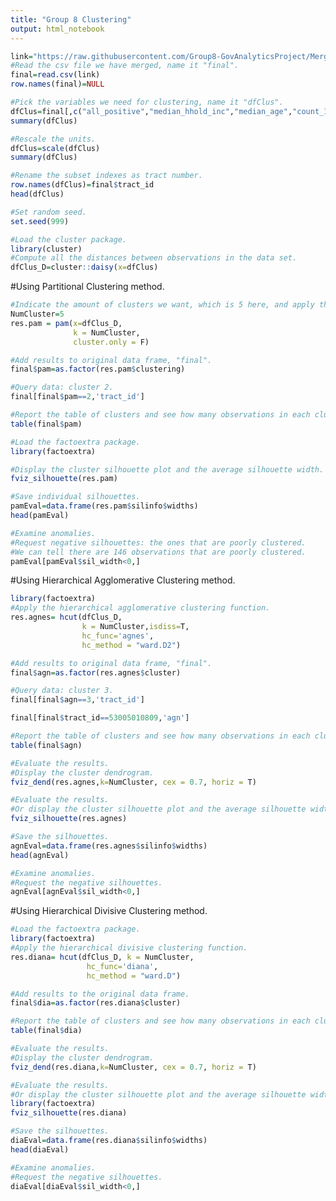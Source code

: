 ```yaml
---
title: "Group 8 Clustering"
output: html_notebook
---
```


```r
link="https://raw.githubusercontent.com/Group8-GovAnalyticsProject/Merging/main/final_merged_data.csv"
#Read the csv file we have merged, name it "final".
final=read.csv(link)
row.names(final)=NULL
```

```r
#Pick the variables we need for clustering, name it "dfClus".
dfClus=final[,c("all_positive","median_hhold_inc","median_age","count_19","count_20")]
summary(dfClus)
```

```r
#Rescale the units.
dfClus=scale(dfClus)
summary(dfClus)
```

```r
#Rename the subset indexes as tract number.
row.names(dfClus)=final$tract_id
head(dfClus)
```

```r
#Set random seed.
set.seed(999)
```

```r
#Load the cluster package.
library(cluster)
#Compute all the distances between observations in the data set.
dfClus_D=cluster::daisy(x=dfClus)
```

#Using Partitional Clustering method. 
```r
#Indicate the amount of clusters we want, which is 5 here, and apply the cluster function.
NumCluster=5
res.pam = pam(x=dfClus_D,
              k = NumCluster,
              cluster.only = F)
```

```r
#Add results to original data frame, "final".
final$pam=as.factor(res.pam$clustering)
```


```r
#Query data: cluster 2.
final[final$pam==2,'tract_id']
```

```r
#Report the table of clusters and see how many observations in each cluster.
table(final$pam)
```


```r
#Load the factoextra package.
library(factoextra)
```

```r
#Display the cluster silhouette plot and the average silhouette width.
fviz_silhouette(res.pam)
```

```r
#Save individual silhouettes.
pamEval=data.frame(res.pam$silinfo$widths)
head(pamEval)
```

```r
#Examine anomalies.
#Request negative silhouettes: the ones that are poorly clustered.
#We can tell there are 146 observations that are poorly clustered.
pamEval[pamEval$sil_width<0,]
```

#Using Hierarchical Agglomerative Clustering method.
```r
library(factoextra)
#Apply the hierarchical agglomerative clustering function.
res.agnes= hcut(dfClus_D, 
                k = NumCluster,isdiss=T,
                hc_func='agnes',
                hc_method = "ward.D2")
```

```r
#Add results to original data frame, "final".
final$agn=as.factor(res.agnes$cluster)
```

```r
#Query data: cluster 3.
final[final$agn==3,'tract_id']
```

```r
final[final$tract_id==53005010809,'agn']
```

```r
#Report the table of clusters and see how many observations in each cluster.
table(final$agn)
```

```r
#Evaluate the results.
#Display the cluster dendrogram.
fviz_dend(res.agnes,k=NumCluster, cex = 0.7, horiz = T)
```
```r
#Evaluate the results.
#Or display the cluster silhouette plot and the average silhouette width of the clustering results.
fviz_silhouette(res.agnes)
```
```r
#Save the silhouettes.
agnEval=data.frame(res.agnes$silinfo$widths)
head(agnEval)
```
```r
#Examine anomalies.
#Request the negative silhouettes.
agnEval[agnEval$sil_width<0,]
```
#Using Hierarchical Divisive Clustering method.
```r
#Load the factoextra package.
library(factoextra)
#Apply the hierarchical divisive clustering function.
res.diana= hcut(dfClus_D, k = NumCluster,
                 hc_func='diana',
                 hc_method = "ward.D")
```

```r
#Add results to the original data frame.
final$dia=as.factor(res.diana$cluster)
```

```r
#Report the table of clusters and see how many observations in each cluster.
table(final$dia)
```

```r
#Evaluate the results.
#Display the cluster dendrogram.
fviz_dend(res.diana,k=NumCluster, cex = 0.7, horiz = T)
```

```r
#Evaluate the results.
#Or display the cluster silhouette plot and the average silhouette width of the clustering results.
library(factoextra)
fviz_silhouette(res.diana)
```

```r
#Save the silhouettes.
diaEval=data.frame(res.diana$silinfo$widths)
head(diaEval)
```

```r
#Examine anomalies.
#Request the negative silhouettes.
diaEval[diaEval$sil_width<0,]
```